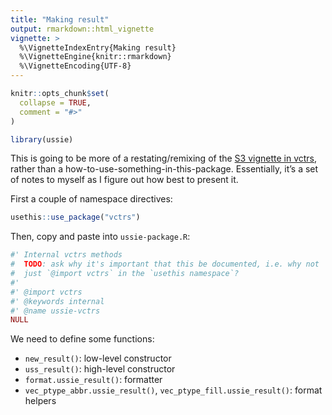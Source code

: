 ```yaml
---
title: "Making result"
output: rmarkdown::html_vignette
vignette: >
  %\VignetteIndexEntry{Making result}
  %\VignetteEngine{knitr::rmarkdown}
  %\VignetteEncoding{UTF-8}
---
```


```r
knitr::opts_chunk$set(
  collapse = TRUE,
  comment = "#>"
)
```

```r
library(ussie)
```

This is going to be more of a restating/remixing of the [S3 vignette in vctrs](https://vctrs.r-lib.org/articles/s3-vector.html), rather than a how-to-use-something-in-this-package.
Essentially, it's a set of notes to myself as I figure out how best to present it.

First a couple of namespace directives:

```r
usethis::use_package("vctrs")
```

Then, copy and paste into `ussie-package.R`:

```r
#' Internal vctrs methods
#  TODO: ask why it's important that this be documented, i.e. why not
#  just `@import vctrs` in the `usethis namespace`?
#'
#' @import vctrs
#' @keywords internal
#' @name ussie-vctrs
NULL
```

We need to define some functions:

- `new_result()`: low-level constructor
- `uss_result()`: high-level constructor
- `format.ussie_result()`: formatter
- `vec_ptype_abbr.ussie_result()`, `vec_ptype_fill.ussie_result()`: format helpers


